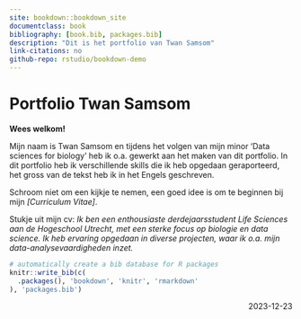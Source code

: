 ```yaml
---
site: bookdown::bookdown_site
documentclass: book
bibliography: [book.bib, packages.bib]
description: "Dit is het portfolio van Twan Samsom"
link-citations: no
github-repo: rstudio/bookdown-demo
---
```


# Portfolio Twan Samsom {-}

**Wees welkom!**

Mijn naam is Twan Samsom en tijdens het volgen van mijn minor 'Data sciences for biology' heb ik o.a. gewerkt aan het maken van dit portfolio. In dit portfolio heb ik verschillende skills die ik heb opgedaan geraporteerd, het gross van de tekst heb ik in het Engels geschreven.

Schroom niet om een kijkje te nemen, een goed idee is om te beginnen bij mijn *[Curriculum Vitae]*.

Stukje uit mijn cv:
*Ik ben een enthousiaste derdejaarsstudent Life Sciences aan de Hogeschool Utrecht, met een sterke focus op biologie en data science. Ik heb ervaring opgedaan in diverse projecten, waar ik o.a. mijn data-analysevaardigheden inzet.*

```r
# automatically create a bib database for R packages
knitr::write_bib(c(
  .packages(), 'bookdown', 'knitr', 'rmarkdown'
), 'packages.bib')
```

[2023-12-23]{style="float: right;"}
